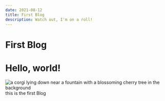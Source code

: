```yaml
---
date: 2021-08-12
title: First Blog
description: Watch out, I'm on a roll!
---
```


# First Blog


# Hello, world!
![a corgi lying down near a fountain with a blossoming cherry tree in the background](../images/shiangling-RQbwjCKWxQw-unsplash.jpg)
this is the first Blog